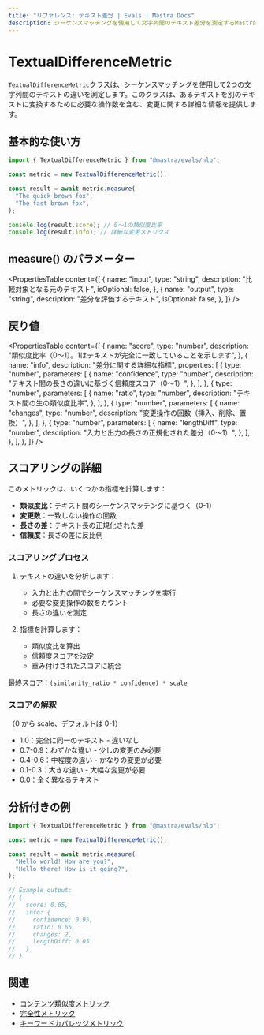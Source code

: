```yaml
---
title: "リファレンス: テキスト差分 | Evals | Mastra Docs"
description: シーケンスマッチングを使用して文字列間のテキスト差分を測定するMastraのテキスト差分メトリックのドキュメント。
---
```





# TextualDifferenceMetric

<ScorerCallout />

`TextualDifferenceMetric`クラスは、シーケンスマッチングを使用して2つの文字列間のテキストの違いを測定します。このクラスは、あるテキストを別のテキストに変換するために必要な操作数を含む、変更に関する詳細な情報を提供します。



## 基本的な使い方

```typescript
import { TextualDifferenceMetric } from "@mastra/evals/nlp";

const metric = new TextualDifferenceMetric();

const result = await metric.measure(
  "The quick brown fox",
  "The fast brown fox",
);

console.log(result.score); // 0〜1の類似度比率
console.log(result.info); // 詳細な変更メトリクス
```



## measure() のパラメーター

<PropertiesTable
  content={[
    {
      name: "input",
      type: "string",
      description: "比較対象となる元のテキスト",
      isOptional: false,
    },
    {
      name: "output",
      type: "string",
      description: "差分を評価するテキスト",
      isOptional: false,
    },
  ]}
/>



## 戻り値

<PropertiesTable
  content={[
    {
      name: "score",
      type: "number",
      description: "類似度比率（0～1）。1はテキストが完全に一致していることを示します",
    },
    {
      name: "info",
      description: "差分に関する詳細な指標",
      properties: [
        {
          type: "number",
          parameters: [
            {
              name: "confidence",
              type: "number",
              description:
                "テキスト間の長さの違いに基づく信頼度スコア（0～1）",
            },
          ],
        },
        {
          type: "number",
          parameters: [
            {
              name: "ratio",
              type: "number",
              description: "テキスト間の生の類似度比率",
            },
          ],
        },
        {
          type: "number",
          parameters: [
            {
              name: "changes",
              type: "number",
              description:
                "変更操作の回数（挿入、削除、置換）",
            },
          ],
        },
        {
          type: "number",
          parameters: [
            {
              name: "lengthDiff",
              type: "number",
              description:
                "入力と出力の長さの正規化された差分（0～1）",
            },
          ],
        },
      ],
    },
  ]}
/>



## スコアリングの詳細

このメトリックは、いくつかの指標を計算します：

- **類似度比**：テキスト間のシーケンスマッチングに基づく（0-1）
- **変更数**：一致しない操作の回数
- **長さの差**：テキスト長の正規化された差
- **信頼度**：長さの差に反比例

### スコアリングプロセス

1. テキストの違いを分析します：

   - 入力と出力の間でシーケンスマッチングを実行
   - 必要な変更操作の数をカウント
   - 長さの違いを測定

2. 指標を計算します：
   - 類似度比を算出
   - 信頼度スコアを決定
   - 重み付けされたスコアに統合

最終スコア：`(similarity_ratio * confidence) * scale`

### スコアの解釈

（0 から scale、デフォルトは 0-1）

- 1.0：完全に同一のテキスト - 違いなし
- 0.7-0.9：わずかな違い - 少しの変更のみ必要
- 0.4-0.6：中程度の違い - かなりの変更が必要
- 0.1-0.3：大きな違い - 大幅な変更が必要
- 0.0：全く異なるテキスト



## 分析付きの例

```typescript
import { TextualDifferenceMetric } from "@mastra/evals/nlp";

const metric = new TextualDifferenceMetric();

const result = await metric.measure(
  "Hello world! How are you?",
  "Hello there! How is it going?",
);

// Example output:
// {
//   score: 0.65,
//   info: {
//     confidence: 0.95,
//     ratio: 0.65,
//     changes: 2,
//     lengthDiff: 0.05
//   }
// }
```



## 関連

- [コンテンツ類似度メトリック](./content-similarity)
- [完全性メトリック](./completeness)
- [キーワードカバレッジメトリック](./keyword-coverage)
